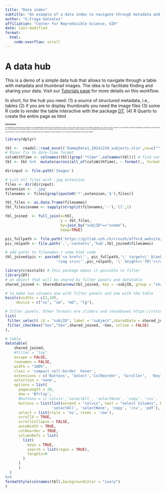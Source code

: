 ```yaml
---
title: "Data index"
subtitle: "An example of a data index to navigate through metadata and showcase preview images" 
author: "G.Fraga Gonzalez"
affiliation: "Center for Reproducible Science, UZH"
date: last-modified
format: 
  html:
    code-overflow: scroll
--- 
```


# A data hub {.unnumbered}


This is a demo of a simple data hub that allows to navigate through a table with metadata and thumbnail images. The idea is to facilitate finding and sharing your data. Visit our [Tutorials page]('.\contents\tutorials\index.qmd') for more details on this workflow. 

In short, for the hub you need: (1) a source of structured metadata, i.e., tables (2) if you are to display thumbnails you need the image files (3) some R code to render the table interactive with the package [DT](https://rstudio.github.io/DT/). (4) R Quarto to create the entire page as html 

::: {.callout-warning style="font-size: 4px"}
## Instructions

The highlighted columns below correspond to the metadata table created from the filenames in the folder. Use the \*filter boxes\* to select which data are displayed. You can also \*select Columns\* to choose which columns are displayed or change the column order if you \*click and drag\* on the variable names. You can also \*select\* one or multiple rows clicking on them or by using the \*select\* buttons. Click on a thumbnail to open the full-size image.

Click the button \*Copy\* to copy the filtered or selected rows to the clipboard. With the buttons \*csv\* or \*pdf\* you can save them to these two formats.
:::

```r
library(dplyr)

tbl <-  readxl::read_excel('DummyData1_20241234_subjects.xlsx',na=c("","N/A"))
# Minor fix to date-time format 
colsWithTime <- colnames(tbl)[grep('*time*',colnames(tbl))] # find variables with 
tbl <- tbl %>%  mutate(across(all_of(colsWithTime), ~ format(., format = "%H:%M")))

```

```r
dirinput <- file.path('Images')

# List all files with .jpg extension
files <- dir(dirinput)
extension <- '.jpg'
filenames <- files[grepl(paste0('*',extension,'$'),files)]

tbl_files <- as.data.frame(filenames)
tbl_files$sname <- sapply(strsplit(filenames,'-'),'[[',1)
```

```r
tbl_joined  <- full_join(x=tbl,
                         y = tbl_files,
                         by=join_by("subjID"=="sname"),
                         keep=TRUE)


```

```r
pic_fullpath <- file.path('https://gitlab.uzh.ch/crsuzh/afford_website/-/tree/master/Docs/contents/hub/Images',tbl_joined$filenames)
pic_relpath <- file.path('.','contents','hub',tbl_joined$filenames)

# add paths to filenames + some html code 
tbl_joined$pic <- paste0('<a href=\'', pic_fullpath,'\' target=\'_blank\'>', 
                       '<img src=\'',pic_relpath, '\' height=\'70\'></a>')


```

```r
library(crosstalk) # this package makes it possible to filter 
library(DT)
# an object that will be shared by filter panels and datatable 
shared_joined <- SharedData$new(tbl_joined, key = ~subjID, group = "shared_obj")

# to make two columns one with filter panels and one with the table
bscols(widths = c(2,10),
     device = c("xs", "sm", "md", "lg"),

# filter panels. Other formats are sliders and checkboxes https://rstudio.github.io/crosstalk/using.html
list(
 filter_select( id = "subjID", label = "subject",sharedData = shared_joined, group = ~subjID),
 filter_checkbox("Sex","Sex",shared_joined, ~Sex, inline = FALSE)
),

# table
datatable(
    shared_joined,
    #filter = "top",
    escape = FALSE,
    rownames = FALSE,
    width = "100%",
    class = 'compact cell-border  hover', 
    extensions = c('Buttons', 'Select','ColReorder', 'Scroller',  'KeyTable'),
    selection = 'none',
    options = list(
      pageLength = 20,
      dom = 'Bfrtip',
      #buttons = c('colvis','selectAll', 'selectNone', 'copy', 'csv', 'pdf'),  
      buttons = list(list(extend = "colvis", text = "select Columns", background='yellow'),
                     'selectAll', 'selectNone', 'copy', 'csv', 'pdf'), 
      select = list(style = 'os', items = 'row'),
      scrollX = TRUE,
      scrollCollapse = FALSE,  
      autoWidth = TRUE,
      colReorder = TRUE,
      columnDefs = list(
        list(
          keys = TRUE,
          search = list(regex = TRUE),
          targets=0
        )
      )
      )
  ) 
%>% 
formatStyle(colnames(tbl),backgroundColor = "ivory")  
)


```
